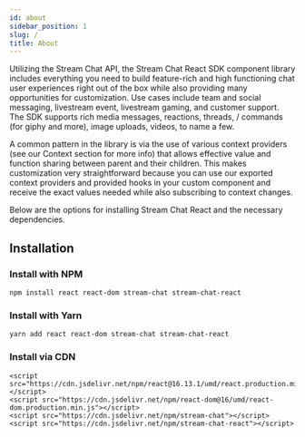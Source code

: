 ```yaml
---
id: about
sidebar_position: 1
slug: /
title: About
---
```


Utilizing the Stream Chat API, the Stream Chat React SDK component library includes everything you need to build feature-rich and high functioning chat user experiences right out of the box while also providing many opportunities for customization. Use cases include team and social messaging, livestream event, livestream gaming, and customer support. The SDK supports rich media messages, reactions, threads, / commands (for giphy and more), image uploads, videos, to name a few.

A common pattern in the library is via the use of various context providers (see our Context section for more info) that allows effective value and function sharing between parent and their children. This makes customization very straightforward because you can use our exported context providers and provided hooks in your custom component and receive the exact values needed while also subscribing to context changes.

Below are the options for installing Stream Chat React and the necessary dependencies.

## Installation

### Install with NPM

`npm install react react-dom stream-chat stream-chat-react`

### Install with Yarn

`yarn add react react-dom stream-chat stream-chat-react`

### Install via CDN

```
<script src="https://cdn.jsdelivr.net/npm/react@16.13.1/umd/react.production.min.js"></script>
<script src="https://cdn.jsdelivr.net/npm/react-dom@16/umd/react-dom.production.min.js"></script>
<script src="https://cdn.jsdelivr.net/npm/stream-chat"></script>
<script src="https://cdn.jsdelivr.net/npm/stream-chat-react"></script>
```

<script src="https://cdn.jsdelivr.net/npm/react@16.13.1/umd/react.production.min.js"></script>
<script src="https://cdn.jsdelivr.net/npm/react-dom@16/umd/react-dom.production.min.js"></script>
<script src="https://cdn.jsdelivr.net/npm/stream-chat"></script>
<script src="https://cdn.jsdelivr.net/npm/stream-chat-react"></script>